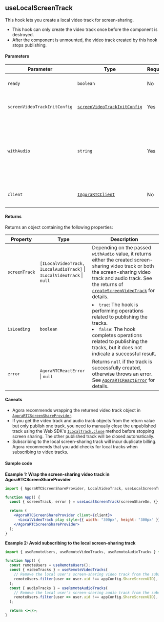 ## useLocalScreenTrack

This hook lets you create a local video track for screen-sharing.

- This hook can only create the video track once before the component is destroyed.
- After the component is unmounted, the video track created by this hook stops publishing.

#### Parameters

| Parameter                    | Type                                                                                                               | Required | Description                                                                                                                                                                                                                                                                                    |
| ---------------------------- | ------------------------------------------------------------------------------------------------------------------ | -------- | ---------------------------------------------------------------------------------------------------------------------------------------------------------------------------------------------------------------------------------------------------------------------------------------------- |
| `ready`                      | `boolean`                                                                                                          | No       | Whether it is ready to create the track. The default value is `true`.                                                                                                                                                                                                                          |
| `screenVideoTrackInitConfig` | [`screenVideoTrackInitConfig`](https://api-ref.agora.io/en/video-sdk/reactjs/2.x//screenVideoTrackInitConfig.html) | Yes      | Screen-sharing video configuration, including encoding and capturing configurations.                                                                                                                                                                                                           |
| `withAudio`                  | `string`                                                                                                           | Yes      | Whether to share the audio of the screen-sharing input source during screen sharing. Supported values are `"enable"`, `"disable"`, and `"auto"`. See the parameters of [`createScreenVideoTrack`](https://api-ref.agora.io/en/video-sdk/reactjs/2.x//createScreenVideoTrack.html) for details. |
| `client`                     | [`IAgoraRTCClient`](https://api-ref.agora.io/en/video-sdk/reactjs/2.x//IAgoraRTCClient.html)                       | No       | Created using the Web SDK's [`IAgoraRTC.createClient`](https://api-ref.agora.io/en/video-sdk/reactjs/2.x//IAgoraRTC.createClient.html) method.                                                                                                                                                 |

#### Returns

Returns an object containing the following properties:

| Property      | Type                                                                                           | Description                                                                                                                                                                                                                                                                                            |
| ------------- | ---------------------------------------------------------------------------------------------- | ------------------------------------------------------------------------------------------------------------------------------------------------------------------------------------------------------------------------------------------------------------------------------------------------------ |
| `screenTrack` | `[ILocalVideoTrack, ILocalAudioTrack]` &VerticalLine; `ILocalVideoTrack` &VerticalLine; `null` | Depending on the passed `withAudio` value, it returns either the created screen-sharing video track or both the screen-sharing video track and audio track. See the returns of [`createScreenVideoTrack`](https://api-ref.agora.io/en/video-sdk/reactjs/2.x//createScreenVideoTrack.html) for details. |
| `isLoading`   | `boolean`                                                                                      | <li>`true`: The hook is performing operations related to publishing the tracks.</li><li>`false`: The hook completes operations related to publishing the tracks, but it does not indicate a successful result.</li>                                                                                    |
| `error`       | `AgoraRTCReactError` &VerticalLine; `null`                                                     | Returns `null` if the track is successfully created, otherwise throws an error. See [`AgoraRTCReactError`](https://api-ref.agora.io/en/video-sdk/reactjs/2.x/classes/AgoraRTCReactError.html) for details.                                                                                             |

#### Caveats

- Agora recommends wrapping the returned video track object in [`AgoraRTCScreenShareProvider`](https://api-ref.agora.io/en/video-sdk/reactjs/2.x/functions/AgoraRTCScreenShareProvider.html).
- If you get the video track and audio track objects from the return value but only publish one track, you need to manually close the unpublished track using the Web SDK's [`ILocalTrack.close`](https://api-ref.agora.io/en/video-sdk/reactjs/2.x//ILocalTrack.close.html) method before stopping screen sharing. The other published track will be closed automatically.
- Subscribing to the local screen-sharing track will incur duplicate billing. Agora recommends that you add checks for local tracks when subscribing to video tracks.

#### Sample code

**Example 1: Wrap the screen-sharing video track in AgoraRTCScreenShareProvider**

```jsx
import { AgoraRTCScreenShareProvider, LocalVideoTrack, useLocalScreenTrack } from "agora-rtc-react";

function App() {
  const { screenTrack, error } = useLocalScreenTrack(screenShareOn, {}, "disable");

  return (
    <AgoraRTCScreenShareProvider client={client}>
      <LocalVideoTrack play style={{ width: "300px", height: "300px" }} track={screenTrack} />
    </AgoraRTCScreenShareProvider>
  );
}
```

**Example 2: Avoid subscribing to the local screen-sharing track**

```jsx
import { useRemoteUsers, useRemoteVideoTracks, useRemoteAudioTracks } from "agora-rtc-react";

function App() {
  const remoteUsers = useRemoteUsers();
  const { videoTracks } = useRemoteVideoTracks(
    // Remove the local user's screen-sharing video track from the subscription list
    remoteUsers.filter(user => user.uid !== appConfig.ShareScreenUID),
  );
  const { audioTracks } = useRemoteAudioTracks(
    // Remove the local user's screen-sharing audio track from the subscription list
    remoteUsers.filter(user => user.uid !== appConfig.ShareScreenUID),
  );

  return <></>;
}
```
